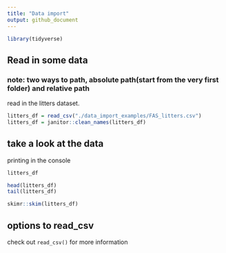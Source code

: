 ```yaml
---
title: "Data import"
output: github_document
---
```


```r
library(tidyverse)
```


## Read in some data
### note: two ways to path, absolute path(start from the very first folder) and relative path

read in the litters dataset.

```r
litters_df = read_csv("./data_import_examples/FAS_litters.csv")
litters_df = janitor::clean_names(litters_df)
```


## take a look at the data

printing in the console

```r
litters_df
```

```r
head(litters_df)
tail(litters_df)
```

```r
skimr::skim(litters_df)
```


## options to read_csv

check out `read_csv()` for more information 


